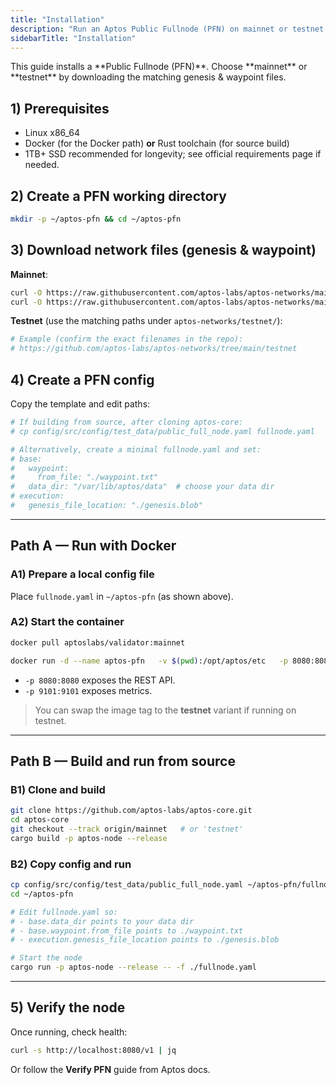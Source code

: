 ```yaml
---
title: "Installation"
description: "Run an Aptos Public Fullnode (PFN) on mainnet or testnet using Docker or from source. This guide follows the official Aptos docs and keeps only the essential steps."
sidebarTitle: "Installation"
---
```


<Note>
  This guide installs a **Public Fullnode (PFN)**. Choose **mainnet** or **testnet** by downloading the matching genesis & waypoint files.
</Note>

## 1) Prerequisites

- Linux x86_64
- Docker (for the Docker path) **or** Rust toolchain (for source build)
- 1TB+ SSD recommended for longevity; see official requirements page if needed.

## 2) Create a PFN working directory

```bash
mkdir -p ~/aptos-pfn && cd ~/aptos-pfn
```

## 3) Download network files (genesis & waypoint)

**Mainnet**:

```bash
curl -O https://raw.githubusercontent.com/aptos-labs/aptos-networks/main/mainnet/genesis.blob
curl -O https://raw.githubusercontent.com/aptos-labs/aptos-networks/main/mainnet/waypoint.txt
```

**Testnet** (use the matching paths under `aptos-networks/testnet/`):

```bash
# Example (confirm the exact filenames in the repo):
# https://github.com/aptos-labs/aptos-networks/tree/main/testnet
```

## 4) Create a PFN config

Copy the template and edit paths:

```bash
# If building from source, after cloning aptos-core:
# cp config/src/config/test_data/public_full_node.yaml fullnode.yaml

# Alternatively, create a minimal fullnode.yaml and set:
# base:
#   waypoint:
#     from_file: "./waypoint.txt"
#   data_dir: "/var/lib/aptos/data"  # choose your data dir
# execution:
#   genesis_file_location: "./genesis.blob"
```

---

## Path A — Run with Docker

### A1) Prepare a local config file

Place `fullnode.yaml` in `~/aptos-pfn` (as shown above).

### A2) Start the container

```bash
docker pull aptoslabs/validator:mainnet

docker run -d --name aptos-pfn   -v $(pwd):/opt/aptos/etc   -p 8080:8080 -p 9101:9101   aptoslabs/validator:mainnet   aptos-node -f /opt/aptos/etc/fullnode.yaml
```

- `-p 8080:8080` exposes the REST API.
- `-p 9101:9101` exposes metrics.

> You can swap the image tag to the **testnet** variant if running on testnet.

---

## Path B — Build and run from source

### B1) Clone and build

```bash
git clone https://github.com/aptos-labs/aptos-core.git
cd aptos-core
git checkout --track origin/mainnet   # or 'testnet'
cargo build -p aptos-node --release
```

### B2) Copy config and run

```bash
cp config/src/config/test_data/public_full_node.yaml ~/aptos-pfn/fullnode.yaml
cd ~/aptos-pfn

# Edit fullnode.yaml so:
# - base.data_dir points to your data dir
# - base.waypoint.from_file points to ./waypoint.txt
# - execution.genesis_file_location points to ./genesis.blob

# Start the node
cargo run -p aptos-node --release -- -f ./fullnode.yaml
```

---

## 5) Verify the node

Once running, check health:

```bash
curl -s http://localhost:8080/v1 | jq
```

Or follow the **Verify PFN** guide from Aptos docs.